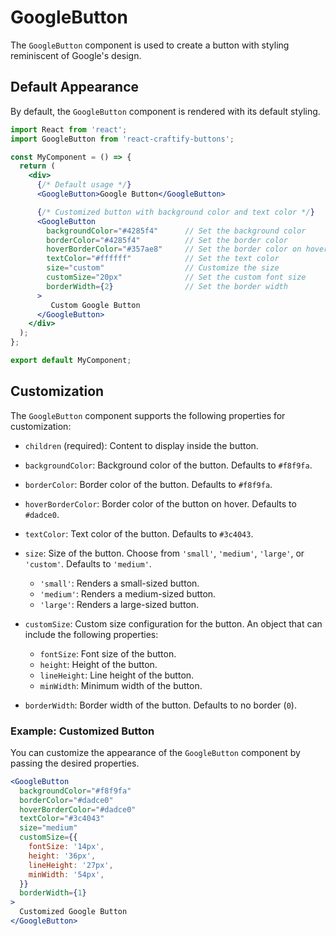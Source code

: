 
<Meta title="Buttons/GoogleButton" component={GoogleButton} />

# GoogleButton

The `GoogleButton` component is used to create a button with styling reminiscent of Google's design.

## Default Appearance

By default, the `GoogleButton` component is rendered with its default styling.


```jsx
import React from 'react';
import GoogleButton from 'react-craftify-buttons';  

const MyComponent = () => {
  return (
    <div>
      {/* Default usage */}
      <GoogleButton>Google Button</GoogleButton>

      {/* Customized button with background color and text color */}
      <GoogleButton
        backgroundColor="#4285f4"      // Set the background color
        borderColor="#4285f4"          // Set the border color
        hoverBorderColor="#357ae8"     // Set the border color on hover
        textColor="#ffffff"            // Set the text color
        size="custom"                  // Customize the size
        customSize="20px"              // Set the custom font size
        borderWidth={2}                // Set the border width
      >
         Custom Google Button
      </GoogleButton>
    </div>
  );
};

export default MyComponent;
```

## Customization

The `GoogleButton` component supports the following properties for customization:

- `children` (required): Content to display inside the button.

- `backgroundColor`: Background color of the button. Defaults to `#f8f9fa`.

- `borderColor`: Border color of the button. Defaults to `#f8f9fa`.

- `hoverBorderColor`: Border color of the button on hover. Defaults to `#dadce0`.

- `textColor`: Text color of the button. Defaults to `#3c4043`.

- `size`: Size of the button. Choose from `'small'`, `'medium'`, `'large'`, or `'custom'`. Defaults to `'medium'`.

  - `'small'`: Renders a small-sized button.
  - `'medium'`: Renders a medium-sized button.
  - `'large'`: Renders a large-sized button.

- `customSize`: Custom size configuration for the button. An object that can include the following properties:
  - `fontSize`: Font size of the button.
  - `height`: Height of the button.
  - `lineHeight`: Line height of the button.
  - `minWidth`: Minimum width of the button.

- `borderWidth`: Border width of the button. Defaults to no border (`0`).

### Example: Customized Button

You can customize the appearance of the `GoogleButton` component by passing the desired properties.

```jsx
<GoogleButton
  backgroundColor="#f8f9fa"
  borderColor="#dadce0"
  hoverBorderColor="#dadce0"
  textColor="#3c4043"
  size="medium"
  customSize={{
    fontSize: '14px',
    height: '36px',
    lineHeight: '27px',
    minWidth: '54px',
  }}
  borderWidth={1}
>
  Customized Google Button
</GoogleButton>
